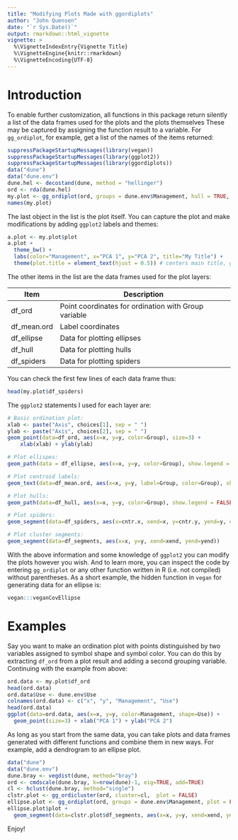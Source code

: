 ```yaml
---
title: "Modifying Plots Made with ggordiplots"
author: "John Quensen"
date: "`r Sys.Date()`"
output: rmarkdown::html_vignette
vignette: >
  %\VignetteIndexEntry{Vignette Title}
  %\VignetteEngine{knitr::rmarkdown}
  %\VignetteEncoding{UTF-8}
---
```

# Introduction

To enable further customization, all functions in this package return silently a list of the data frames used for the plots and the plots themselves These may be captured by assigning the function result to a variable. For `gg_ordiplot`, for example, get a list of the names of the items returned: 

```r
suppressPackageStartupMessages(library(vegan))
suppressPackageStartupMessages(library(ggplot2))
suppressPackageStartupMessages(library(ggordiplots))
data("dune")
data("dune.env")
dune.hel <- decostand(dune, method = "hellinger")
ord <- rda(dune.hel)
my.plot <- gg_ordiplot(ord, groups = dune.env$Management, hull = TRUE, spiders = TRUE, ellipse = FALSE, plot = FALSE)
names(my.plot)
```

The last object in the list is the plot itself. You can capture the plot and make modifications by adding `ggplot2` labels and themes:  

```r
a.plot <- my.plot$plot
a.plot + 
  theme_bw() +
  labs(color="Management", x="PCA 1", y="PCA 2", title="My Title") +
  theme(plot.title = element_text(hjust = 0.5)) # centers main title, ggplot2 version 2.2+
```

The other items in the list are the data frames used for the plot layers:  

Item | Description
-----|------
df_ord | Point coordinates for ordination with Group variable
df_mean.ord | Label coordinates
df_ellipse | Data for plotting ellipses
df_hull | Data for plotting hulls
df_spiders | Data for plotting spiders

You can check the first few lines of each data frame thus:  

```r
head(my.plot$df_spiders)
```

The `ggplot2` statements I used for each layer are:   

```r
# Basic ordination plot:
xlab <- paste("Axis", choices[1], sep = " ")
ylab <- paste("Axis", choices[2], sep = " ")
geom_point(data=df_ord, aes(x=x, y=y, color=Group), size=3) +
    xlab(xlab) + ylab(ylab)

# Plot ellispes:
geom_path(data = df_ellipse, aes(x=x, y=y, color=Group), show.legend = FALSE)

# Plot centroid labels:
geom_text(data=df_mean.ord, aes(x=x, y=y, label=Group, color=Group), show.legend = FALSE)

# Plot hulls:
geom_path(data=df_hull, aes(x=x, y=y, color=Group), show.legend = FALSE)

# Plot spiders:
geom_segment(data=df_spiders, aes(x=cntr.x, xend=x, y=cntr.y, yend=y, color=Group), show.legend = FALSE)

# Plot cluster segments:
geom_segment(data=df_segments, aes(x=x, y=y, xend=xend, yend=yend))
```

With the above information and some knowledge of `ggplot2` you can modify the plots however you wish. And to learn more, you can inspect the code by entering `gg_ordiplot` or any other function written in R (i.e. not compiled) without parentheses. As a short example, the hidden function in `vegan` for generating data for an ellipse is:  

```r
vegan:::veganCovEllipse
```

# Examples

Say you want to make an ordination plot with points distinguished by two variables assigned to  symbol shape and symbol color. You can do this by extracting `df_ord` from a plot result and adding a second grouping variable. Continuing with the example from above:  

```r
ord.data <- my.plot$df_ord
head(ord.data)
ord.data$Use <- dune.env$Use
colnames(ord.data) <- c("x", "y", "Management", "Use")
head(ord.data)
ggplot(data=ord.data, aes(x=x, y=y, color=Management, shape=Use)) +
  geom_point(size=3) + xlab("PCA 1") + ylab("PCA 2")
```

As long as you start from the same data, you can take plots and data frames generated with different functions and combine them in new ways. For example, add a dendrogram to an ellipse plot.  

```r
data("dune")
data("dune.env")
dune.bray <- vegdist(dune, method="bray")
ord <- cmdscale(dune.bray, k=nrow(dune)-1, eig=TRUE, add=TRUE)
cl <- hclust(dune.bray, method="single")
clstr.plot <- gg_ordicluster(ord, cluster=cl,  plot = FALSE)
ellipse.plot <- gg_ordiplot(ord, groups = dune.env$Management, plot = FALSE)
ellipse.plot$plot +
  geom_segment(data=clstr.plot$df_segments, aes(x=x, y=y, xend=xend, yend=yend))
```


Enjoy!

